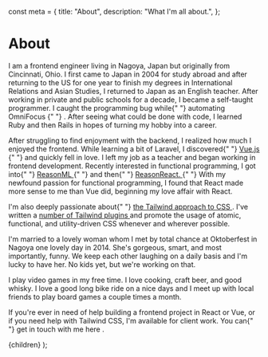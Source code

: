 const meta = {
  title: "About",
  description: "What I'm all about.",
};

# About

<p>
  I am a frontend engineer living in Nagoya, Japan but originally from
  Cincinnati, Ohio. I first came to Japan in 2004 for study abroad and after
  returning to the US for one year to finish my degrees in International
  Relations and Asian Studies, I returned to Japan as an English teacher. After
  working in private and public schools for a decade, I became a self-taught
  programmer. I caught the programming bug while{" "}
  <Link href="/focusing">
    <a>automating OmniFocus</a>
  </Link>{" "}
  . After seeing what could be done with code, I learned Ruby and then Rails in
  hopes of turning my hobby into a career.
</p>

<p>
  After struggling to find enjoyment with the backend, I realized how much I
  enjoyed the frontend. While learning a bit of Laravel, I discovered{" "}
  <a href="https://vuejs.org" target="_blank" rel="noopener noreferrer">
    Vue.js
  </a>{" "}
  and quickly fell in love. I left my job as a teacher and began working in
  frontend development. Recently interested in functional programming, I got
  into{" "}
  <a
    href="https://reasonml.github.io"
    target="_blank"
    rel="noopener noreferrer"
  >
    ReasonML
  </a>{" "}
  and then{" "}
  <a
    href="https://reasonml.github.io/reason-react/"
    target="_blank"
    rel="noopener noreferrer"
  >
    ReasonReact.
  </a>{" "}
  With my newfound passion for functional programming, I found that React made
  more sense to me than Vue did, beginning my love affair with React.
</p>

<p>
  I'm also deeply passionate about{" "}
  <a href="https://tailwindcss.com" target="_blank" rel="noopener noreferrer">
    the Tailwind approach to CSS
  </a>
  . I've written a <a
    href="https://github.com/brandonpittman/tailwindcss-plugin-fancy"
    target="_blank"
    rel="noopener noreferrer author"
  >
    number of Tailwind plugins
  </a> and promote the usage of atomic, functional, and utility-driven CSS whenever
  and wherever possible.
</p>

I'm married to a lovely woman whom I met by total chance at Oktoberfest in
Nagoya one lovely day in 2014. She's gorgeous, smart, and most
importantly, funny. We keep each other laughing on a daily basis and I'm
lucky to have her. No kids yet, but we're working on that.

I play video games in my free time. I love cooking, craft beer, and good
whisky. I love a good long bike ride on a nice days and I meet up with
local friends to play board games a couple times a month.

<p>
  If you're ever in need of help building a frontend project in React or Vue, or
  if you need help with Tailwind CSS, I'm available for client work. You can{" "}
  <Link href="/available">
    <a>get in touch with me here</a>
  </Link>
  .
</p>

  <Layout className="prose sm:prose-lg" meta={meta}>
    {children}
  </Layout>
);
